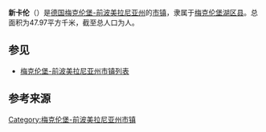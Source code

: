 {{noteTA|G1=德国地名|G2=Landkreis|G3=单位}}
{{Infobox Germany municipality
| district = [[梅克伦堡湖区县|梅克伦堡湖区县]]
| footnotes = 资料最后更新：{{date|2021-07-11|iso}}
}}
'''新卡伦'''（{{lang-de|Neukalen}}）是[[德国|德国]][[梅克伦堡-前波美拉尼亚州|梅克伦堡-前波美拉尼亚州]]的[[市镇_(德国)|市镇]]，隶属于[[梅克伦堡湖区县|梅克伦堡湖区县]]。总面积为47.97平方千米，截至{{wikidata|qualifier|P1082|P585}}总人口为{{wikidata|property|normal+|P1082}}人。

== 参见 ==
*[[梅克伦堡-前波美拉尼亚州市镇列表|梅克伦堡-前波美拉尼亚州市镇列表]]

== 参考来源 ==
{{reflist}}

{{梅克伦堡湖区县行政区划}}
{{Authority control}}
{{DEFAULTSORT:Neukalen}}
[[Category:梅克伦堡-前波美拉尼亚州市镇|Category:梅克伦堡-前波美拉尼亚州市镇]]
